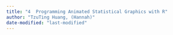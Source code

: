 ```yaml
---
title: "4  Programming Animated Statistical Graphics with R"
author: "TzuTing Huang, (Hannah)"
date-modified: "last-modified"
---
```

